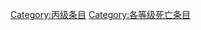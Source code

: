 {{catmore1|[[Wikipedia:死亡专题|Wikipedia:死亡专题]]}}
{{Articles by Quality|topic=死亡|project=死亡|format=toc}}
{{emptycat}}

[[Category:丙级条目|Category:丙级条目]]
[[Category:各等级死亡条目|Category:各等级死亡条目]]